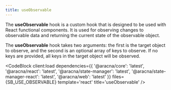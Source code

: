 ```yaml
---
title: useObservable
---
```



The **useObservable** hook is a custom hook that is designed to be used with React functional components. It is used for observing changes to observable data and returning the current state of the observable object.

The **useObservable** hook takes two arguments: the first is the target object to observe, and the second is an optional array of keys to observe. If no keys are provided, all keys in the target object will be observed.

<CodeBlock
  client:load
  dependencies={{
    '@aracna/core': 'latest',
    '@aracna/react': 'latest',
    '@aracna/state-manager': 'latest',
    '@aracna/state-manager-react': 'latest',
    '@aracna/web': 'latest'
  }}
  files={SB_USE_OBSERVABLE}
  template='react'
  title='useObservable'
/>
